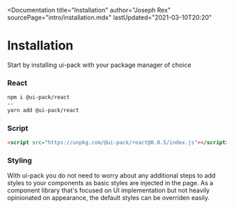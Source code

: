
<Documentation
  title="Installation"
  author="Joseph Rex"
  sourcePage="intro/installation.mdx"
  lastUpdated="2021-03-10T20:20"
>

# Installation
Start by installing ui-pack with your package manager of choice

### React
```bash tabs='npm|yarn'
npm i @ui-pack/react
--
yarn add @ui-pack/react
```

### Script
```html
<script src="https://unpkg.com/@ui-pack/react@0.0.5/index.js"></script>
```

### Styling
With ui-pack you do not need to worry about any additional steps to add styles to your components
as basic styles are injected in the page. As a component library that's focused on UI implementation
but not heavily opinionated on appearance, the default styles can be overriden easily.

</Documentation>
